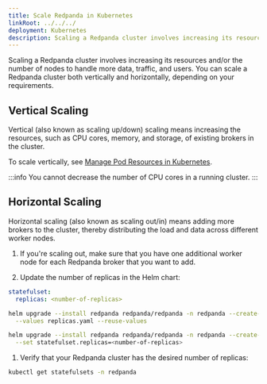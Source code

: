 ```yaml
---
title: Scale Redpanda in Kubernetes
linkRoot: ../../../
deployment: Kubernetes
description: Scaling a Redpanda cluster involves increasing its resources and/or the number of nodes to handle more data, traffic, and users. You can scale a Redpanda cluster both vertically and horizontally, depending on your requirements.
---
```


<head>
    <meta name="title" content="Scale Redpanda in Kubernetes | Redpanda Docs"/>
    <meta name="description" content="Scaling a Redpanda cluster involves increasing its resources and/or the number of nodes to handle more data, traffic, and users. You can scale a Redpanda cluster both vertically and horizontally, depending on your requirements."/>
    <link rel="canonical" href="https://docs.redpanda.com/docs/manage/kubernetes/scale/" />
</head>


Scaling a Redpanda cluster involves increasing its resources and/or the number of nodes to handle more data, traffic, and users. You can scale a Redpanda cluster both vertically and horizontally, depending on your requirements.

## Vertical Scaling

Vertical (also known as scaling up/down) scaling means increasing the resources, such as CPU cores, memory, and storage, of existing brokers in the cluster.

To scale vertically, see [Manage Pod Resources in Kubernetes](../manage-resources).

:::info
You cannot decrease the number of CPU cores in a running cluster.
:::

## Horizontal Scaling

Horizontal scaling (also known as scaling out/in) means adding more brokers to the cluster, thereby distributing the load and data across different worker nodes.

1. If you're scaling out, make sure that you have one additional worker node for each Redpanda broker that you want to add.

1. Update the number of replicas in the Helm chart:

  <Tabs groupId="helm-config" queryString>
  <TabItem value="values" label="--values">

  ```yaml title="replicas.yaml"
  statefulset:
    replicas: <number-of-replicas>
  ```

  ```bash
  helm upgrade --install redpanda redpanda/redpanda -n redpanda --create-namespace \
    --values replicas.yaml --reuse-values
  ```

  </TabItem>
  <TabItem value="flags" label="--set">

  ```bash
  helm upgrade --install redpanda redpanda/redpanda -n redpanda --create-namespace \
    --set statefulset.replicas=<number-of-replicas>
  ```

  </TabItem>
  </Tabs>

1. Verify that your Redpanda cluster has the desired number of replicas:

  ```bash
  kubectl get statefulsets -n redpanda
  ```
